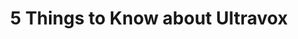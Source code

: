 ---
title: '5 Things to Know about Ultravox'
description: '[Under Construction]'
icon: 'head-side-brain'
---